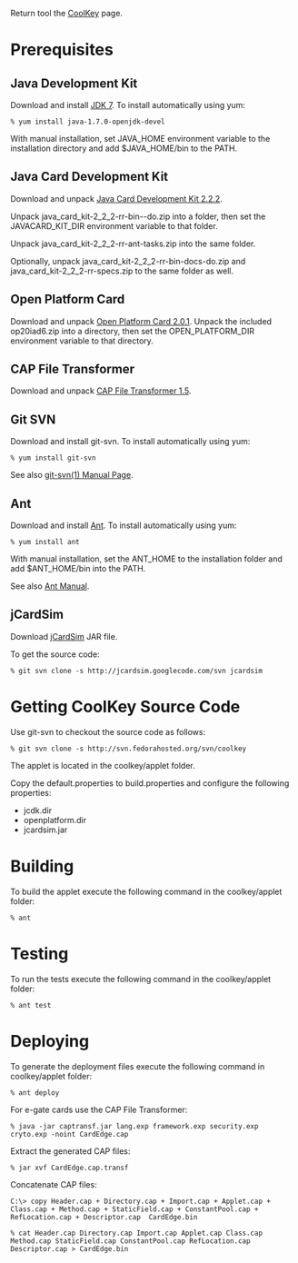 Return tool the [[CoolKey]] page.
= Prerequisites =

== Java Development Kit ==

Download and install [http://www.oracle.com/technetwork/java/javase/downloads/index.html JDK 7]. To install automatically using yum:

<pre>
% yum install java-1.7.0-openjdk-devel
</pre>

With manual installation, set JAVA_HOME environment variable to the installation directory and add $JAVA_HOME/bin to the PATH.

== Java Card Development Kit ==

Download and unpack [http://www.oracle.com/technetwork/java/javacard/downloads/index.html Java Card Development Kit 2.2.2].

Unpack java_card_kit-2_2_2-rr-bin-<platform>-do.zip into a folder, then set the JAVACARD_KIT_DIR environment variable to that folder.

Unpack java_card_kit-2_2_2-rr-ant-tasks.zip into the same folder.

Optionally, unpack java_card_kit-2_2_2-rr-bin-docs-do.zip and java_card_kit-2_2_2-rr-specs.zip to the same folder as well.

== Open Platform Card ==
Download and unpack [http://www.globalplatform.org/specifications/archived/card-tech-201.zip Open Platform Card 2.0.1]. Unpack the included op20iad6.zip into a directory, then set the OPEN_PLATFORM_DIR environment variable to that directory.

== CAP File Transformer ==
Download and unpack [http://www.trusted-logic.com/down.php CAP File Transformer 1.5].

== Git SVN ==

Download and install git-svn. To install automatically using yum:

<pre>
% yum install git-svn
</pre>

See also [https://www.kernel.org/pub/software/scm/git/docs/git-svn.html git-svn(1) Manual Page].

== Ant ==

Download and install [http://ant.apache.org/bindownload.cgi Ant]. To install automatically using yum:

<pre>
% yum install ant
</pre>

With manual installation, set the ANT_HOME to the installation folder and add $ANT_HOME/bin into the PATH.

See also [http://ant.apache.org/manual/index.html Ant Manual].

== jCardSim ==

Download [http://jcardsim.org/ jCardSim] JAR file.

To get the source code:

<pre>
% git svn clone -s http://jcardsim.googlecode.com/svn jcardsim
</pre>

= Getting CoolKey Source Code =

Use git-svn to checkout the source code as follows:

<pre>
% git svn clone -s http://svn.fedorahosted.org/svn/coolkey
</pre>

The applet is located in the coolkey/applet folder.

Copy the default.properties to build.properties and configure the following properties:
* jcdk.dir
* openplatform.dir
* jcardsim.jar

= Building =

To build the applet execute the following command in the coolkey/applet folder:

<pre>
% ant
</pre>

= Testing =

To run the tests execute the following command in the coolkey/applet folder:

<pre>
% ant test
</pre>

= Deploying =

To generate the deployment files execute the following command in coolkey/applet folder:

<pre>
% ant deploy
</pre>

For e-gate cards use the CAP File Transformer:

<pre>
% java -jar captransf.jar lang.exp framework.exp security.exp cryto.exp -noint CardEdge.cap
</pre>

Extract the generated CAP files:

<pre>
% jar xvf CardEdge.cap.transf
</pre>

Concatenate CAP files: 

<pre>
C:\> copy Header.cap + Directory.cap + Import.cap + Applet.cap + Class.cap + Method.cap + StaticField.cap + ConstantPool.cap + RefLocation.cap + Descriptor.cap  CardEdge.bin
</pre>

<pre>
% cat Header.cap Directory.cap Import.cap Applet.cap Class.cap Method.cap StaticField.cap ConstantPool.cap RefLocation.cap Descriptor.cap > CardEdge.bin
</pre>